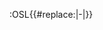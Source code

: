 <includeonly><!-- {{{namespace|}}}:OSL_{{#replace:{{UUID}}|-|_}} -->{{{namespace|}}}:OSL{{#replace:{{UUID}}|-|}}</includeonly>